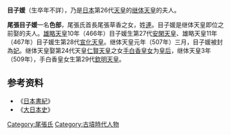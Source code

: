 '''目子媛'''（生卒年不詳），乃是[[日本|日本]]第26代[[天皇|天皇]]的[[继体天皇|继体天皇]]的夫人。

'''尾張目子媛'''一名'''色部'''，尾張氏首長尾張草香之女，姓[[連|連]]。目子媛是继体天皇即位之前娶的夫人。[[雄略天皇|雄略天皇]]10年（466年）目子媛生第27代[[安閑天皇|安閑天皇]]、雄略天皇11年（467年）目子媛生第28代[[宣化天皇|宣化天皇]]。继体天皇元年（507年）三月，目子媛被封為[[妃|妃]]。继体天皇娶第24代天皇[[仁賢天皇|仁賢天皇]]之女[[手白香皇女|手白香皇女]]为[[皇后|皇后]]，继体天皇3年（509年），手白香皇女生第29代[[欽明天皇|欽明天皇]]。
==参考资料==
* 《[[日本書紀|日本書紀]]》
* 《[[大日本史|大日本史]]》
[[Category:尾張氏|Category:尾張氏]]
[[Category:古墳時代人物|Category:古墳時代人物]]